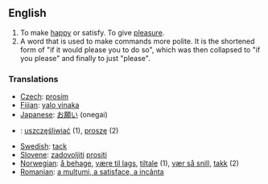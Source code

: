 ==English==

#To make [[happy]] or satisfy.  To give [[pleasure]].
#A word that is used to make commands more polite.  It is the shortened form of "if it would please you to do so", which was then collapsed to "if you please" and finally to just "please".

===Translations===
*[[Czech]]: [[prosím]]
*[[Fijian]]: [[yalo vinaka]]
*[[Japanese]]: [[お願い]] (onegai)
*{{pl}}: [[uszczęśliwiać]] (1), [[proszę]] (2)
*[[Swedish]]: [[tack]]
*[[Slovene]]: [[zadovoljiti]] [[prositi]]
*[[Norwegian]]: [[å behage]], [[være til lags]], [[tiltale]] (1), [[vær så snill]], [[takk]] (2)
*[[Romanian]]: [[a mulţumi, a satisface, a incânta]]
